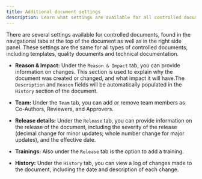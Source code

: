 ```yaml
---
title: Additional document settings
description: Learn what settings are available for all controlled documents.
---
```


There are several settings available for controlled documents, found in the navigational tabs at the top of the document as well as in the right side panel. These settings are the same for all types of controlled documents, including templates, quality documents and technical documentation.

- **Reason & Impact:** Under the `Reason & Impact` tab, you can provide information on changes. This section is used to explain why the document was created or changed, and what impact it will have.The `Description` and `Reason` fields will be automatically populated in the `History` section of the document.

- **Team:** Under the `Team` tab, you can add or remove team members as Co-Authors, Reviewers, and Approvers.

- **Release details:** Under the `Release` tab, you can provide information on the release of the document, including the severity of the release (decimal change for minor updates; whole number change for major updates), and the effective date.

- **Trainings:** Also under the `Release` tab is the option to add a training.

- **History:** Under the `History` tab, you can view a log of changes made to the document, including the date and description of each change.
